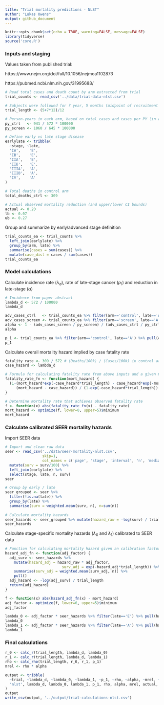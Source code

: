 ```yaml
---
title: "Trial mortality predictions - NLST"
author: "Lukas Owens"
output: github_document
---
```


```r
knitr::opts_chunk$set(echo = TRUE, warning=FALSE, message=FALSE)
library(tidyverse)
source('core.R')
```

### Inputs and staging

Values taken from published trial: 

https://www.nejm.org/doi/full/10.1056/nejmoa1102873
  
https://pubmed.ncbi.nlm.nih.gov/31995683/

```r

# Read total cases and death count by arm extracted from trial
trial_counts <- read_csv('../data/trial-data-nlst.csv')

# Subjects were followed for 7 year, 5 months (midpoint of recruitment to end of followup)
trial_length <- (5+7*12)/12

# Person-years in each arm, based on total cases and cases per PY (in abstract)
py_ctrl   <- 941 / 572 * 100000 
py_screen <- 1060 / 645 * 100000 

# Define early vs late stage disease
earlylate <- tribble(
  ~stage, ~late,
  'IA',    'E',  
  'IB',    'E',  
  'IIA',   'E',
  'IIB',   'E',    
  'IIIA',  'A',
  'IIIB',  'A',    
  'IV',    'A'     
)

# Total deaths in control arm
total_deaths_ctrl <- 309

# Actual observed mortality reduction (and upper/lower CI bounds)
actual <- 0.20
lb <- 0.07
ub <- 0.27
```


Group and summarize by early/advanced stage definition
```r
trial_counts_ea <- trial_counts %>% 
  left_join(earlylate) %>%
  group_by(arm, late) %>%
  summarise(cases = sum(cases)) %>%
  mutate(case_dist = cases / sum(cases))
trial_counts_ea
```


### Model calculations
Calculate incidence rate ($\lambda_d$), rate of late-stage cancer ($p_1$) and reduction in late-stage ($\alpha$)
```r
# Incidence from paper abstract
lambda_d <- 572 / 100000 
lambda_d

adv_cases_ctrl   <- trial_counts_ea %>% filter(arm=='control', late=='A') %>% pull(cases)
adv_cases_screen <- trial_counts_ea %>% filter(arm=='screen', late=='A') %>% pull(cases)
alpha <- 1 - (adv_cases_screen / py_screen) / (adv_cases_ctrl / py_ctrl)
alpha

p_1 <- trial_counts_ea %>% filter(arm=='control', late=='A') %>% pull(case_dist)
p_1
```


Calculate overall mortality hazard implied by case fatality rate 
```r
fatality_rate <- 309 / 572 # (Deaths/100k) / (Cases/100k) in control arm
case_hazard <- lambda_d

# Formula for calculating fatality rate from above inputs and a given mortality hazard
fatality_rate_fn <- function(mort_hazard) {
  (1-(mort_hazard*exp(-case_hazard*trial_length) - case_hazard*exp(-mort_hazard*trial_length)) / 
     (mort_hazard - case_hazard)) / (1-exp(-case_hazard*trial_length))
}

# Determine mortality rate that achieves observed fatality rate 
f <- function(x) abs(fatality_rate_fn(x) - fatality_rate)
mort_hazard <- optimize(f, lower=0, upper=5)$minimum
mort_hazard
```
### Calculate calibrated SEER mortality hazards
Import SEER data
```r
# Import and clean raw data
seer <- read_csv('../data/seer-mortality-nlst.csv', 
                 skip=1,
                 col_names = c('page', 'stage', 'interval', 'n', 'median', 'surv', 'se', 'lb', 'ub')) %>%
  mutate(surv = surv/100) %>%
  left_join(earlylate) %>%
  select(stage, late, n, surv)
seer

# Group by early / late
seer_grouped <- seer %>%
  filter(!is.na(late)) %>%
  group_by(late) %>%
  summarise(surv = weighted.mean(surv, n), n=sum(n))
  
# Calculate mortality hazards
seer_hazards <- seer_grouped %>% mutate(hazard_raw = -log(surv) / trial_length )
seer_hazards

```

Calculate stage-specific mortality hazards ($\lambda_0$ and $\lambda_1$) calibrated to SEER data 

```r
# Function for calculating mortality hazard given an calibration factor
hazard_adj_fn <- function(adj_factor) {
  adj_surv <- seer_hazards %>% 
    mutate(hazard_adj = hazard_raw * adj_factor,
                          surv_adj = exp(-hazard_adj*trial_length)) %>%
    summarise(surv_adj = weighted.mean(surv_adj, n)) %>%
    pull()
  adj_hazard <- -log(adj_surv) / trial_length
  return(adj_hazard)
}

f <- function(x) abs(hazard_adj_fn(x) - mort_hazard)
adj_factor <- optimize(f, lower=0, upper=5)$minimum
adj_factor

lambda_0 <- adj_factor * seer_hazards %>% filter(late=='E') %>% pull(hazard_raw)
lambda_0
lambda_1 <- adj_factor * seer_hazards %>% filter(late=='A') %>% pull(hazard_raw)
lambda_1

```



### Final calculations

```r
r_0 <- calc_r(trial_length, lambda_d, lambda_0)
r_1 <- calc_r(trial_length, lambda_d, lambda_1)
rho <- calc_rho(trial_length, r_0, r_1, p_1)
mrel <- rho * alpha

output <- tribble(
  ~trial, ~lambda_d, ~lambda_0, ~lambda_1, ~p_1, ~rho, ~alpha, ~mrel, ~actual, ~lb, ~ub,
  'nlst', lambda_d, lambda_0, lambda_1, p_1, rho, alpha, mrel, actual, lb, ub
)
output
write_csv(output, '../output/trial-calculations-nlst.csv')
```


